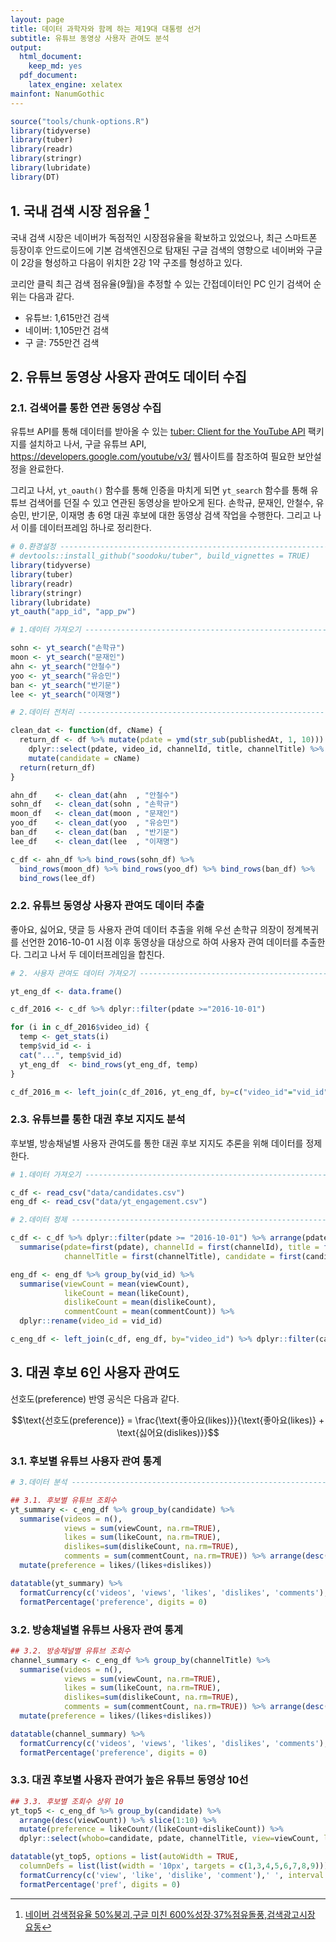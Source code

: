```yaml
---
layout: page
title: 데이터 과학자와 함께 하는 제19대 대통령 선거
subtitle: 유튜브 동영상 사용자 관여도 분석
output:
  html_document: 
    keep_md: yes
  pdf_document:
    latex_engine: xelatex
mainfont: NanumGothic
---
```


```r
source("tools/chunk-options.R")
library(tidyverse)
library(tuber)
library(readr)
library(stringr)
library(lubridate)
library(DT)


```

## 1. 국내 검색 시장 점유율 [^pitchone-google]

[^pitchone-google]: [네이버 검색점유율 50%붕괴,구글 미친 600%성장∙37%점유돌풍,검색광고시장 요동](http://www.pitchone.co.kr/?p=7235)

국내 검색 시장은 네이버가 독점적인 시장점유율을 확보하고 있었으나, 최근 스마트폰 등장이후 안드로이드에 기본 검색엔진으로 탐재된
구글 검색의 영향으로 네이버와 구글이 2강을 형성하고 다음이 위치한 2강 1약 구조를 형성하고 있다.

코리안 클릭 최근 검색 점유율(9월)을 추정할 수 있는 간접데이터인 PC 인기 검색어 순위는 다음과 같다.

- 유튜브: 1,615만건 검색
- 네이버: 1,105만건 검색
- 구  글:   755만건 검색

## 2. 유튜브 동영상 사용자 관여도 데이터 수집

### 2.1. 검색어를 통한 연관 동영상 수집

유튜브 API를 통해 데이터를 받아올 수 있는 [tuber: Client for the YouTube API](https://cran.r-project.org/web/packages/tuber/index.html) 팩키지를 설치하고 나서,
구글 유튜브 API, [https://developers.google.com/youtube/v3/](https://developers.google.com/youtube/v3/) 웹사이트를 참조하여 필요한 보안설정을 완료한다.

그리고 나서, `yt_oauth()` 함수를 통해 인증을 마치게 되면 `yt_search` 함수를 통해 유튜브 검색어를 던질 수 있고 연관된 동영상을 받아오게 된다.
손학규, 문재인, 안철수, 유승민, 반기문, 이재명 총 6명 대권 후보에 대한 동영상 검색 작업을 수행한다. 그리고 나서 이를 데이터프레임 하나로 정리한다.

``` r
# 0.환경설정 ------------------------------------------------------------
# devtools::install_github("soodoku/tuber", build_vignettes = TRUE)
library(tidyverse)
library(tuber)
library(readr)
library(stringr)
library(lubridate)
yt_oauth("app_id", "app_pw")

# 1.데이터 가져오기 ------------------------------------------------------------

sohn <- yt_search("손학규")
moon <- yt_search("문재인")
ahn <- yt_search("안철수")
yoo <- yt_search("유승민")
ban <- yt_search("반기문")
lee <- yt_search("이재명")

# 2.데이터 전처리 ------------------------------------------------------------

clean_dat <- function(df, cName) {
  return_df <- df %>% mutate(pdate = ymd(str_sub(publishedAt, 1, 10))) %>% 
    dplyr::select(pdate, video_id, channelId, title, channelTitle) %>% 
    mutate(candidate = cName)
  return(return_df)
}

ahn_df    <- clean_dat(ahn  , "안철수")
sohn_df   <- clean_dat(sohn , "손학규")
moon_df   <- clean_dat(moon , "문재인")
yoo_df    <- clean_dat(yoo  , "유승민")
ban_df    <- clean_dat(ban  , "반기문")
lee_df    <- clean_dat(lee  , "이재명")

c_df <- ahn_df %>% bind_rows(sohn_df) %>% 
  bind_rows(moon_df) %>% bind_rows(yoo_df) %>% bind_rows(ban_df) %>% 
  bind_rows(lee_df)
```

### 2.2. 유튜브 동영상 사용자 관여도 데이터 추출

좋아요, 싫어요, 댓글 등 사용자 관여 데이터 추출을 위해 우선 손학규 의장이 정계복귀를 선언한 2016-10-01 시점 이후 동영상을 대상으로 하여
사용자 관여 데이터를 추출한다. 그리고 나서 두 데이터프레임을 합친다.

``` r
# 2. 사용자 관여도 데이터 가져오기 ------------------------------------------------------------

yt_eng_df <- data.frame()

c_df_2016 <- c_df %>% dplyr::filter(pdate >="2016-10-01")  

for (i in c_df_2016$video_id) {
  temp <- get_stats(i)
  temp$vid_id <- i
  cat("...", temp$vid_id)
  yt_eng_df  <- bind_rows(yt_eng_df, temp)
}

c_df_2016_m <- left_join(c_df_2016, yt_eng_df, by=c("video_id"="vid_id"))
```

### 2.3. 유튜브를 통한 대권 후보 지지도 분석 

후보별, 방송채널별 사용자 관여도를 통한 대권 후보 지지도 추론을 위해 데이터를 정제한다.

``` r
# 1.데이터 가져오기 ------------------------------------------------------------

c_df <- read_csv("data/candidates.csv")
eng_df <- read_csv("data/yt_engagement.csv")

# 2.데이터 정제 ------------------------------------------------------------

c_df <- c_df %>% dplyr::filter(pdate >= "2016-10-01") %>% arrange(pdate) %>% group_by(video_id) %>% 
  summarise(pdate=first(pdate), channelId = first(channelId), title = first(title), 
            channelTitle = first(channelTitle), candidate = first(candidate))

eng_df <- eng_df %>% group_by(vid_id) %>% 
  summarise(viewCount = mean(viewCount),
            likeCount = mean(likeCount),
            dislikeCount = mean(dislikeCount),
            commentCount = mean(commentCount)) %>% 
  dplyr::rename(video_id = vid_id)

c_eng_df <- left_join(c_df, eng_df, by="video_id") %>% dplyr::filter(candidate != "황교안")
```

## 3. 대권 후보 6인 사용자 관여도 

선호도(preference) 반영 공식은 다음과 같다.

$$\text{선호도(preference)} = \frac{\text{좋아요(likes)}}{\text{좋아요(likes)} + \text{싫어요(dislikes)}}$$ 

### 3.1. 후보별 유튜브 사용자 관여 통계

``` r
# 3.데이터 분석 ------------------------------------------------------------  

## 3.1. 후보별 유튜브 조회수
yt_summary <- c_eng_df %>% group_by(candidate) %>% 
  summarise(videos = n(),
            views = sum(viewCount, na.rm=TRUE), 
            likes = sum(likeCount, na.rm=TRUE), 
            dislikes=sum(dislikeCount, na.rm=TRUE), 
            comments = sum(commentCount, na.rm=TRUE)) %>% arrange(desc(views)) %>% 
  mutate(preference = likes/(likes+dislikes))

datatable(yt_summary) %>% 
  formatCurrency(c('videos', 'views', 'likes', 'dislikes', 'comments'), ' ', interval = 3, mark = ",", digits = 0) %>% 
  formatPercentage('preference', digits = 0)
```

### 3.2. 방송채널별 유튜브 사용자 관여 통계

``` r
## 3.2. 방송채널별 유튜브 조회수
channel_summary <- c_eng_df %>% group_by(channelTitle) %>% 
  summarise(videos = n(),
            views = sum(viewCount, na.rm=TRUE), 
            likes = sum(likeCount, na.rm=TRUE), 
            dislikes=sum(dislikeCount, na.rm=TRUE), 
            comments = sum(commentCount, na.rm=TRUE)) %>% arrange(desc(views)) %>% 
  mutate(preference = likes/(likes+dislikes))

datatable(channel_summary) %>% 
  formatCurrency(c('videos', 'views', 'likes', 'dislikes', 'comments'), ' ', interval = 3, mark = ",", digits = 0) %>% 
  formatPercentage('preference', digits = 0)
```

### 3.3. 대권 후보별 사용자 관여가 높은 유튜브 동영상 10선

``` r

## 3.3. 후보별 조회수 상위 10
yt_top5 <- c_eng_df %>% group_by(candidate) %>% 
  arrange(desc(viewCount)) %>% slice(1:10) %>% 
  mutate(preference = likeCount/(likeCount+dislikeCount)) %>% 
  dplyr::select(whobo=candidate, pdate, channelTitle, view=viewCount, like=likeCount, dislike=dislikeCount, comment = commentCount, pref=preference, video_id, title)

datatable(yt_top5, options = list(autoWidth = TRUE,
  columnDefs = list(list(width = '10px', targets = c(1,3,4,5,6,7,8,9))))) %>% 
  formatCurrency(c('view', 'like', 'dislike', 'comment'),' ', interval = 3, mark = ",", digits = 0) %>% 
  formatPercentage('pref', digits = 0) 
```  
